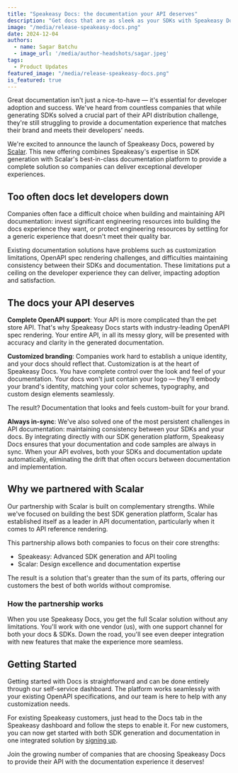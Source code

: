 ```yaml
---
title: "Speakeasy Docs: the documentation your API deserves"
description: "Get docs that are as sleek as your SDKs with Speakeasy Docs, powered by Scalar."
image: "/media/release-speakeasy-docs.png"
date: 2024-12-04
authors:
  - name: Sagar Batchu
  - image_url: '/media/author-headshots/sagar.jpeg'
tags:
  - Product Updates
featured_image: "/media/release-speakeasy-docs.png"
is_featured: true
---
```


Great documentation isn't just a nice-to-have — it's essential for developer adoption and success. We've heard from countless companies that while generating SDKs solved a crucial part of their API distribution challenge, they're still struggling to provide a documentation experience that matches their brand and meets their developers' needs.

We're excited to announce the launch of Speakeasy Docs, powered by [Scalar](https://scalar.com/). This new offering combines Speakeasy's expertise in SDK generation with Scalar's best-in-class documentation platform to provide a complete solution so companies can deliver exceptional developer experiences.

## Too often docs let developers down

Companies often face a difficult choice when building and maintaining API documentation: invest significant engineering resources into building the docs experience they want, or protect engineering resources by settling for a generic experience that doesn't meet their quality bar.

Existing documentation solutions have problems such as customization limitations, OpenAPI spec rendering challenges, and difficulties maintaining consistency between their SDKs and documentation. These limitations put a ceiling on the developer experience they can deliver, impacting adoption and satisfaction.

## The docs your API deserves

**Complete OpenAPI support**: Your API is more complicated than the pet store API. That's why Speakeasy Docs starts with industry-leading OpenAPI spec rendering. Your entire API, in all its messy glory, will be presented with accuracy and clarity in the generated documentation.

**Customized branding**: Companies work hard to establish a unique identity, and your docs should reflect that. Customization is at the heart of Speakeasy Docs. You have complete control over the look and feel of your documentation. Your docs won't just contain your logo — they'll embody your brand's identity, matching your color schemes, typography, and custom design elements seamlessly.

The result? Documentation that looks and feels custom-built for your brand.

**Always in-sync**: We've also solved one of the most persistent challenges in API documentation: maintaining consistency between your SDKs and your docs. By integrating directly with our SDK generation platform, Speakeasy Docs ensures that your documentation and code samples are always in sync. When your API evolves, both your SDKs and documentation update automatically, eliminating the drift that often occurs between documentation and implementation.

## Why we partnered with Scalar

Our partnership with Scalar is built on complementary strengths. While we've focused on building the best SDK generation platform, Scalar has established itself as a leader in API documentation, particularly when it comes to API reference rendering.

This partnership allows both companies to focus on their core strengths:

- Speakeasy: Advanced SDK generation and API tooling
- Scalar: Design excellence and documentation expertise

The result is a solution that's greater than the sum of its parts, offering our customers the best of both worlds without compromise.

### How the partnership works

When you use Speakeasy Docs, you get the full Scalar solution without any limitations. You'll work with one vendor (us), with one support channel for both your docs & SDKs. Down the road, you'll see even deeper integration with new features that make the experience more seamless.

## Getting Started

Getting started with Docs is straightforward and can be done entirely through our self-service dashboard. The platform works seamlessly with your existing OpenAPI specifications, and our team is here to help with any customization needs.

For existing Speakeasy customers, just head to the Docs tab in the Speakeasy dashboard and follow the steps to enable it. For new customers, you can now get started with both SDK generation and documentation in one integrated solution by [signing up](https://app.speakeasy.com/).

Join the growing number of companies that are choosing Speakeasy Docs to provide their API with the documentation experience it deserves!